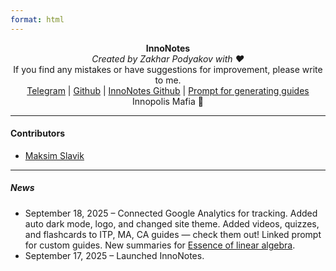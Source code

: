```yaml
---
format: html
---
```


<center>
**InnoNotes**
</center>
<center>
<i>Created by Zakhar Podyakov with ❤️<br></i>
If you find any mistakes or have suggestions for improvement, please write to me.<br>
[Telegram](https://t.me/p0dyakov) | [Github](https://github.com/p0dyakov) | [InnoNotes Github](https://github.com/p0dyakov/inno_notes) | [Prompt for generating guides](https://gist.github.com/p0dyakov/cfe9ad64d38485a1d9025e1702d5b438)<br>
Innopolis Mafia 🤘<br>
</center>

---

#### **Contributors**
- [Maksim Slavik](https://t.me/vyacheslavik07)

---

##### **News**
- September 18, 2025 – Connected Google Analytics for tracking. Added auto dark mode, logo, and changed site theme. Added videos, quizzes, and flashcards to ITP, MA, CA guides — check them out! Linked prompt for custom guides. New summaries for [Essence of linear algebra](https://www.youtube.com/playlist?list=PLZHQObOWTQDPD3MizzM2xVFitgF8hE_ab).
- September 17, 2025 – Launched InnoNotes.

